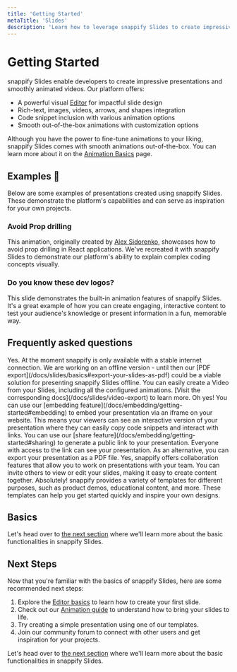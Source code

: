 ```yaml
---
title: 'Getting Started'
metaTitle: 'Slides'
description: 'Learn how to leverage snappify Slides to create impressive presentations and videos.'
---
```


# Getting Started

snappify Slides enable developers to create impressive presentations and smoothly animated videos. Our platform offers:

- A powerful visual [Editor](/docs/editor/getting-started) for impactful slide design
- Rich-text, images, videos, arrows, and shapes integration
- Code snippet inclusion with various animation options
- Smooth out-of-the-box animations with customization options

Although you have the power to fine-tune animations to your liking, snappify Slides comes with smooth animations out-of-the-box. You can learn more about it on the [Animation Basics](/docs/slides/animations/basics) page.

## Examples 🍿

Below are some examples of presentations created using snappify Slides. These demonstrate the platform's capabilities and can serve as inspiration for your own projects.

### Avoid Prop drilling

This animation, originally created by [Alex Sidorenko](https://twitter.com/asidorenko_), showcases how to avoid prop drilling in React applications. We've recreated it with snappify Slides to demonstrate our platform's ability to explain complex coding concepts visually.

<div
  style={{
    overflow: 'hidden',
    marginLeft: 'auto',
    marginRight: 'auto',
    borderRadius: '10px',
    width: '100%',
    maxWidth: '990.41px',
    position: 'relative',
  }}
>
  <div style={{ width: '100%', paddingBottom: '56.25044173625064%' }} />
  <LazyIframe
    width="990.41"
    height="557.11"
    title="Learn how you can avoid prop drilling in react"
    src="/embed/1a4cade1-47e8-419e-96c4-cca0c1755143?responsive&autoplay"
    allow="clipboard-write"
    allowFullScreen
    style={{ background: '#eee', position: 'absolute', left: 0, top: 0, width: '100%' }}
    frameBorder={0}
  />
</div>

### Do you know these dev logos?

This slide demonstrates the built-in animation features of snappify Slides. It's a great example of how you can create engaging, interactive content to test your audience's knowledge or present information in a fun, memorable way.

<div
  style={{
    overflow: 'hidden',
    marginLeft: 'auto',
    marginRight: 'auto',
    borderRadius: '10px',
    width: '100%',
    maxWidth: '1600px',
    position: 'relative',
  }}
>
  <div style={{ width: '100%', paddingBottom: '56.25%' }} />
  <LazyIframe
    width={1600}
    height={900}
    title="A demo presentation with auto animation"
    src="/embed/9b2af082-2fef-4a22-b30c-ba0a7044704d?responsive&autoplay"
    allow="clipboard-write"
    allowFullScreen
    style={{ background: '#eee', position: 'absolute', left: 0, top: 0, width: '100%' }}
    frameBorder={0}
  />
</div>

## Frequently asked questions

<Faq>
  <FaqQuestion name="Do I need an internet connection to use snappify Slides?">
    Yes. At the moment snappify is only available with a stable internet connection. We are working on an offline version - until then our [PDF export](/docs/slides/basics#export-your-slides-as-pdf) could be a viable solution for presenting snappify Slides offline.
  </FaqQuestion>
  <FaqQuestion name="How can I export my Slides as a video?">
    You can easily create a Video from your Slides, including all the configured animations. [Visit the corresponding docs](/docs/slides/video-export) to learn more.
  </FaqQuestion>
  <FaqQuestion name="Can I embed my presentation on my website?">
    Oh yes! You can use our [embedding feature](/docs/embedding/getting-started#embedding) to embed your presentation via an iframe on your website. This means your viewers can see an interactive version of your presentation where they can easily copy code snippets and interact with links.
  </FaqQuestion>
  <FaqQuestion name="I want to publish my presentation. How can I do that?">
    You can use our [share feature](/docs/embedding/getting-started#sharing) to generate a public link to your presentation. Everyone with access to the link can see your presentation. As an alternative, you can export your presentation as a PDF file.
  </FaqQuestion>
  <FaqQuestion name="Can I collaborate with others on my presentations?">
    Yes, snappify offers collaboration features that allow you to work on presentations with your team. You can invite others to view or edit your slides, making it easy to create content together.
  </FaqQuestion>
  <FaqQuestion name="Are there templates available to get started quickly?">
    Absolutely! snappify provides a variety of templates for different purposes, such as product demos, educational content, and more. These templates can help you get started quickly and inspire your own designs.
  </FaqQuestion>
</Faq>

## Basics

Let's head over to [the next section](/docs/slides/basics) where we'll learn more about the basic functionalities in snappify Slides.

## Next Steps

Now that you're familiar with the basics of snappify Slides, here are some recommended next steps:

1. Explore the [Editor basics](/docs/editor/getting-started) to learn how to create your first slide.
2. Check out our [Animation guide](/docs/slides/animations/basics) to understand how to bring your slides to life.
3. Try creating a simple presentation using one of our templates.
4. Join our community forum to connect with other users and get inspiration for your projects.

Let's head over to [the next section](/docs/slides/basics) where we'll learn more about the basic functionalities in snappify Slides.
